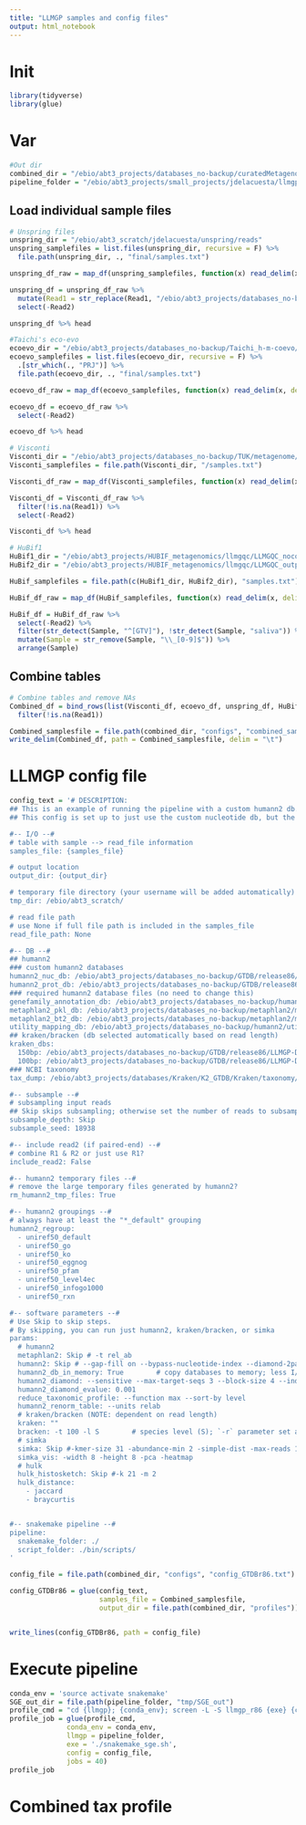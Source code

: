 ```yaml
---
title: "LLMGP samples and config files"
output: html_notebook
---
```


# Init
```r
library(tidyverse)
library(glue)
```

# Var
```r
#Out dir
combined_dir = "/ebio/abt3_projects/databases_no-backup/curatedMetagenomicData/global_metagenomes/combined_GTDBr86"
pipeline_folder = "/ebio/abt3_projects/small_projects/jdelacuesta/llmgp_r86"
```

## Load individual sample files
```r
# Unspring files
unspring_dir = "/ebio/abt3_scratch/jdelacuesta/unspring/reads"
unspring_samplefiles = list.files(unspring_dir, recursive = F) %>% 
  file.path(unspring_dir, ., "final/samples.txt")

unspring_df_raw = map_df(unspring_samplefiles, function(x) read_delim(x, delim = "\t"))

unspring_df = unspring_df_raw %>% 
  mutate(Read1 = str_replace(Read1, "/ebio/abt3_projects/databases_no-backup/curatedMetagenomicData/global_metagenomes/LLMGQC/", "/ebio/abt3_scratch/jdelacuesta/unspring/reads/")) %>% 
  select(-Read2)

unspring_df %>% head
```

```r
#Taichi's eco-evo
ecoevo_dir = "/ebio/abt3_projects/databases_no-backup/Taichi_h-m-coevo/LLMGQC"
ecoevo_samplefiles = list.files(ecoevo_dir, recursive = F) %>% 
  .[str_which(., "PRJ")] %>% 
  file.path(ecoevo_dir, ., "final/samples.txt")

ecoevo_df_raw = map_df(ecoevo_samplefiles, function(x) read_delim(x, delim = "\t"))

ecoevo_df = ecoevo_df_raw %>% 
  select(-Read2)

ecoevo_df %>% head
```

```r
# Visconti
Visconti_dir = "/ebio/abt3_projects/databases_no-backup/TUK/metagenome/Visconti2019/LLMGQC/final"
Visconti_samplefiles = file.path(Visconti_dir, "/samples.txt")

Visconti_df_raw = map_df(Visconti_samplefiles, function(x) read_delim(x, delim = "\t"))

Visconti_df = Visconti_df_raw %>% 
  filter(!is.na(Read1)) %>% 
  select(-Read2)

Visconti_df %>% head
```

```r
# HuBif1
HuBif1_dir = "/ebio/abt3_projects/HUBIF_metagenomics/llmgqc/LLMGQC_noconvert_output/final"
HuBif2_dir = "/ebio/abt3_projects/HUBIF_metagenomics/llmgqc/LLMGQC_output_reseqs/final"

HuBif_samplefiles = file.path(c(HuBif1_dir, HuBif2_dir), "samples.txt")

HuBif_df_raw = map_df(HuBif_samplefiles, function(x) read_delim(x, delim = "\t")) 

HuBif_df = HuBif_df_raw %>% 
  select(-Read2) %>% 
  filter(str_detect(Sample, "^[GTV]"), !str_detect(Sample, "saliva")) %>% 
  mutate(Sample = str_remove(Sample, "\\_[0-9]$")) %>% 
  arrange(Sample)
```

## Combine tables
```r
# Combine tables and remove NAs
Combined_df = bind_rows(list(Visconti_df, ecoevo_df, unspring_df, HuBif_df)) %>%
  filter(!is.na(Read1))

Combined_samplesfile = file.path(combined_dir, "configs", "combined_samples.txt")
write_delim(Combined_df, path = Combined_samplesfile, delim = "\t")
```

# LLMGP config file
```r
config_text = '# DESCRIPTION:
## This is an example of running the pipeline with a custom humann2 db.
## This config is set up to just use the custom nucleotide db, but the protein db could be used also (or instead)

#-- I/O --#
# table with sample --> read_file information
samples_file: {samples_file}

# output location
output_dir: {output_dir}

# temporary file directory (your username will be added automatically)
tmp_dir: /ebio/abt3_scratch/

# read file path
# use None if full file path is included in the samples_file
read_file_path: None

#-- DB --#
## humann2 
### custom humann2 databases
humann2_nuc_db: /ebio/abt3_projects/databases_no-backup/GTDB/release86/LLMGP-DB/humann2/all_genes_annot.fna.gz
humann2_prot_db: /ebio/abt3_projects/databases_no-backup/GTDB/release86/LLMGP-DB/humann2/all_genes.dmnd
### required humann2 database files (no need to change this)
genefamily_annotation_db: /ebio/abt3_projects/databases_no-backup/humann2/utility_mapping/map_uniref50_name.txt.bz2
metaphlan2_pkl_db: /ebio/abt3_projects/databases_no-backup/metaphlan2/mpa_v20_m200/mpa_v20_m200.pkl
metaphlan2_bt2_db: /ebio/abt3_projects/databases_no-backup/metaphlan2/mpa_v20_m200/mpa_v20_m200
utility_mapping_db: /ebio/abt3_projects/databases_no-backup/humann2/utility_mapping
## kraken/bracken (db selected automatically based on read length)
kraken_dbs:
  150bp: /ebio/abt3_projects/databases_no-backup/GTDB/release86/LLMGP-DB/kraken2/database150mers.kraken
  100bp: /ebio/abt3_projects/databases_no-backup/GTDB/release86/LLMGP-DB/kraken2/database100mers.kraken
### NCBI taxonomy
tax_dump: /ebio/abt3_projects/databases/Kraken/K2_GTDB/Kraken/taxonomy/names.dmp

#-- subsample --#
# subsampling input reads 
## Skip skips subsampling; otherwise set the number of reads to subsample
subsample_depth: Skip   
subsample_seed: 18938

#-- include read2 (if paired-end) --#
# combine R1 & R2 or just use R1?
include_read2: False

#-- humann2 temporary files --#
# remove the large temporary files generated by humann2?
rm_humann2_tmp_files: True      

#-- humann2 groupings --#
# always have at least the "*_default" grouping
humann2_regroup:
  - uniref50_default
  - uniref50_go
  - uniref50_ko
  - uniref50_eggnog
  - uniref50_pfam
  - uniref50_level4ec
  - uniref50_infogo1000
  - uniref50_rxn

#-- software parameters --#
# Use Skip to skip steps.
# By skipping, you can run just humann2, kraken/bracken, or simka
params:
  # humann2
  metaphlan2: Skip # -t rel_ab  
  humann2: Skip # --gap-fill on --bypass-nucleotide-index --diamond-2pass
  humann2_db_in_memory: True        # copy databases to memory; less I/O, more memory
  humann2_diamond: --sensitive --max-target-seqs 3 --block-size 4 --index-chunks 1
  humann2_diamond_evalue: 0.001
  reduce_taxonomic_profile: --function max --sort-by level
  humann2_renorm_table: --units relab
  # kraken/bracken (NOTE: dependent on read length)
  kraken: ""
  bracken: -t 100 -l S        # species level (S); `-r` parameter set automatically
  # simka 
  simka: Skip #-kmer-size 31 -abundance-min 2 -simple-dist -max-reads 1000000
  simka_vis: -width 8 -height 8 -pca -heatmap
  # hulk
  hulk_histosketch: Skip #-k 21 -m 2
  hulk_distance: 
    - jaccard
    - braycurtis


#-- snakemake pipeline --#
pipeline:
  snakemake_folder: ./
  script_folder: ./bin/scripts/
'
```

```r
config_file = file.path(combined_dir, "configs", "config_GTDBr86.txt")

config_GTDBr86 = glue(config_text, 
                      samples_file = Combined_samplesfile,
                      output_dir = file.path(combined_dir, "profiles"))


write_lines(config_GTDBr86, path = config_file)
```

# Execute pipeline
```r
conda_env = 'source activate snakemake'
SGE_out_dir = file.path(pipeline_folder, "tmp/SGE_out")
profile_cmd = "cd {llmgp}; {conda_env}; screen -L -S llmgp_r86 {exe} {config} {jobs} --keep-going --rerun-incomplete --dryrun"
profile_job = glue(profile_cmd, 
              conda_env = conda_env, 
              llmgp = pipeline_folder, 
              exe = './snakemake_sge.sh', 
              config = config_file,
              jobs = 40)
profile_job 
```

# Combined tax profile





